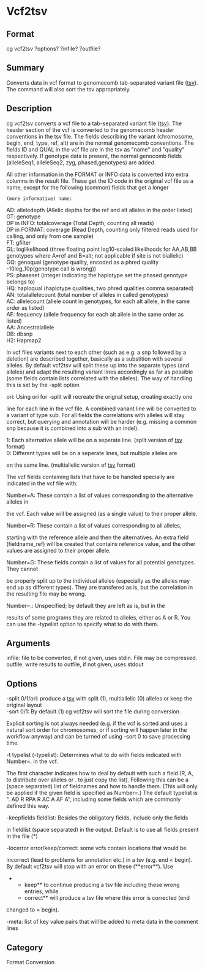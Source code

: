 = Vcf2tsv =

== Format ==
cg vcf2tsv ?options? ?infile? ?outfile?

== Summary ==
Converts data in vcf format to genomecomb tab-separated variant file ([[tsv]]).
The command will also sort the tsv appropriately.

== Description ==
cg vcf2tsv converts a vcf file to a tab-separated variant file ([[tsv]]).
The header section of the vcf is converted to the genomecomb header conventions in the tsv file. The
fields describing the variant (chromosome, begin, end, type, ref, alt) are
in the normal genomecomb conventions. The fields ID and QUAL in the vcf
file are in the tsv as "name" and "quality" respectively. If genotype data
is present, the normal genocomb fields (alleleSeq1, alleleSeq2, zyg,
phased,genotypes) are added.

All other information in the FORMAT or INFO data is converted into extra
columns in the result file. These get the ID code in the original vcf file 
as a name, except for the following (common) fields that get a longer
 (more informative) name:
; AD: alleledepth (Allelic depths for the ref and alt alleles in the order listed)
; GT: genotype
; DP in INFO: totalcoverage (Total Depth, counting all reads)
; DP in FORMAT: coverage (Read Depth, counting only filtered reads used for calling, and only from one sample)
; FT: gfilter
; GL: loglikelihood (three floating point log10-scaled likelihoods for AA,AB,BB genotypes where A=ref and B=alt; not applicable if site is not biallelic)
; GQ: genoqual (genotype quality, encoded as a phred quality -10log_10p(genotype call is wrong))
; PS: phaseset (integer indicating the haplotype set the phased genotype belongs to)
; HQ: haploqual (haplotype qualities, two phred qualities comma separated)
; AN: totalallelecount (total number of alleles in called genotypes)
; AC: allelecount (allele count in genotypes, for each alt allele, in the same order as listed)
; AF: frequency (allele frequency for each alt allele in the same order as listed)
; AA: Ancestralallele
; DB: dbsnp
; H2: Hapmap2

In vcf files variants next to each other (such as e.g. a snp followed by a
deletion) are described together, basically as a substition with several
alleles. By default vcf2tsv will split these up into the separate types
(and alleles) and adapt the resulting variant lines accordingly as far as
possible (some fields contain lists correlated with the alleles).
The way of handling this is set by the -split option
;ori: Using ori for -split will recreate the orignal setup, creating exactly one
line for each line in the vcf file. A combined variant line will be converted to a
variant of type sub. For all fields the correlations with alleles will stay correct,
but querying and annotation will be harder (e.g. missing a common snp
because it is combined into a sub with an indel).
;1: Each alternative allele will be on a seperate line. (split version of [[tsv]] format)
;0: Different types will be on a seperate lines, but multiple alleles are
on the same line. (multiallelic version of [[tsv]] format)

The vcf fields containing lists that have to be handled specially are indicated in the
vcf file with:
; Number=A: These contain a list of values corresponding to the alternative alleles in
the vcf. Each value will be assigned (as a single value) to their proper allele.
; Number=R: These contain a list of values corresponding to all alleles,
starting with the reference allele and then the alternatives.
An extra field (fieldname_ref) will be created that contains reference value, and the
other values are assigned to their proper allele.
; Number=G: These fields contain a list of values for all potential genotypes. They cannot 
be properly split up to the individual alleles (especially as the alleles may end up
as different types). They are transfered as is, but the correlation in the resulting 
file may be wrong.
; Number=.: Unspecified; by default they are left as is, but in the
results of some programs they are related to alleles, either as A or R.
You can use the -typelist option to specify what to do with them.

== Arguments ==
; infile: file to be converted, if not given, uses stdin. File may be compressed.
; outfile: write results to outfile, if not given, uses stdout

== Options ==
; -split 0/1/ori: produce a [[tsv]] with split (1), multiallelic (0) alleles or keep the original layout
; -sort 0/1: By default (1) cg vcf2tsv will sort the file during conversion. 
Explicit sorting is not always needed (e.g. if the vcf is sorted and uses 
a natural sort order for chromosomes, or if sorting will happen later in
the workflow anyway) and can be turned of using -sort 0 to save
processing time.
; -t typelist (-typelist): Determines what to do with fields indicated with Number=. in the vcf.
The first character indicates how to deal by default with such a field (R,
A, to distribute over alleles or . to just copy the list). Following this
can be a (space separated) list of fieldnames and how to handle them.
(This will only be applied if the given field is specified as Number=.)
The default typelist is ". AD R RPA R AC A AF A", including some fields
which are commonly defined this way.
; -keepfields fieldlist: Besides the obligatory fields, include only the fields
in fieldlist (space separated) in the output. Default is to use all fields
present in the file (*)
; -locerror error/keep/correct: some vcfs contain locations that would be
incorrect (lead to problems for annotation etc.) in a tsv (e.g. end <
begin). By default vcf2tsv will stop with an error on these (**error**). Use
**keep** to continue producing a tsv file including these wrong entries, while
**correct** will produce a tsv file where this error is corrected (end
changed to = begin).
; -meta: list of key value pairs that will be added to meta data in the comment lines

== Category ==
Format Conversion
